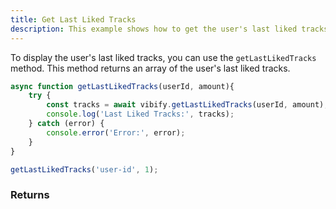 ```yaml
---
title: Get Last Liked Tracks
description: This example shows how to get the user's last liked tracks.
---
```



To display the user's last liked tracks, you can use the `getLastLikedTracks` method. This method returns an array of the user's last liked tracks.

```js
async function getLastLikedTracks(userId, amount){
    try {
        const tracks = await vibify.getLastLikedTracks(userId, amount);
        console.log('Last Liked Tracks:', tracks);
    } catch (error) {
        console.error('Error:', error);
    }
}

getLastLikedTracks('user-id', 1);
```

### Returns

<div data-pagefind-ignore>
    <Response data-pagefind-ignore />
</div>